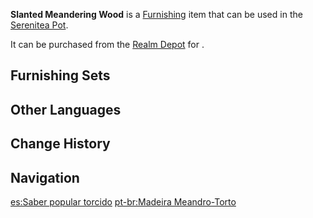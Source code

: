 {{Furnishing Infobox
|id             = 372338
|image          = Item Slanted Meandering Wood.png
|category       = Landform
|subcategory    = Tree
|quality        = 2
|adeptal_energy = 10
|load           = 300
|reduced_load   = 300
|description    = A common tree species in [[Sumeru]]. It gained the nickname "Meandering Wood" due to its wide area of distribution.<br />If they grow on soft soil or next to mountains or rocks, their trunks will naturally become slanted.
|source1        = [[Realm Depot]]
}}
'''Slanted Meandering Wood''' is a [[Furnishing]] item that can be used in the [[Serenitea Pot]].

It can be purchased from the [[Realm Depot]] for {{Item|Realm Currency|30|x=40}}.

==Furnishing Sets==
{{Craft Usage}}

==Other Languages==
{{Other Languages
|default_hidden = 1
|en      = Slanted Meandering Wood
|zhs     = 攲斜弥亘树
|zhs_rm  = Qīxié Mígèn Shù
|zht     = 攲斜彌亙樹
|zht_rm  = Qīxié Mígèn Shù
|ja      = 「傾斜した連綿の木」
|ja_rm   = "Keisha Shita Renmen no Ki"
|ko      = 비스듬히 뻗은 나무
|ko_rm   = Biseudeumhi Ppeodeun Namu
|es      = Saber popular torcido
|fr      = Bois flâneur incliné
|ru      = Наклонённое бродячее дерево
|th      = ต้นคดโค้งเอนเอียง
|th_rm   = 
|vi      = Cây Lan Trải Nghiêng Mình
|de      = Schräger gewundener Baum der Ewigkeit
|id      = Pohon Meliuk Miring
|pt      = Madeira Meandro-Torto
|tr      = Eğik Kıvrımlı Kütük
|it      = Legno tortuoso Inclinato
}}

==Change History==
{{Change History|3.2}}

==Navigation==
{{Furnishing Navbox|exterior}}

[[es:Saber popular torcido]]
[[pt-br:Madeira Meandro-Torto]]